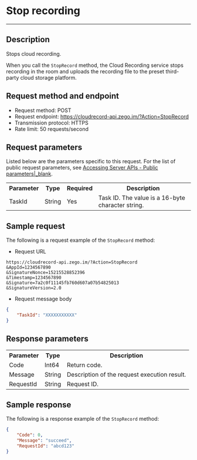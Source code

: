 # Stop recording
---


## Description

Stops cloud recording.

When you call the `StopRecord` method, the Cloud Recording service stops recording in the room and uploads the recording file to the preset third-party cloud storage platform.

## Request method and endpoint

- Request method: POST
- Request endpoint: https://cloudrecord-api.zego.im/?Action=StopRecord
- Transmission protocol: HTTPS
- Rate limit: 50 requests/second

## Request parameters

Listed below are the parameters specific to this request. For the list of public request parameters, see [Accessing Server APIs - Public parameters\|_blank](!Server_API_v2/Making_API_Requests#2_1).

<table>
  
  <tbody><tr>
    <th>Parameter</th>
    <th>Type</th>
    <th>Required</th>
    <th>Description</th>
  </tr>
  <tr>
    <td>TaskId</td>
    <td>String</td>
    <td>Yes</td>
    <td>Task ID. The value is a 16-byte character string.</td>
  </tr>
</tbody></table>


## Sample request

The following is a request example of the `StopRecord` method:
- Request URL  
```
https://cloudrecord-api.zego.im/?Action=StopRecord
&AppId=1234567890
&SignatureNonce=15215528852396
&Timestamp=1234567890
&Signature=7a2c0f11145fb760d607a07b54825013
&SignatureVersion=2.0
```
- Request message body  
```json
{
	"TaskId": "XXXXXXXXXXX"
}
```

## Response parameters

<table>
  
  <tbody><tr>
    <th>Parameter</th>
    <th>Type</th>
    <th>Description</th>
  </tr>
  <tr>
    <td>Code</td>
    <td>Int64</td>
    <td>Return code.</td>
  </tr>
  <tr>
    <td>Message</td>
    <td>String</td>
    <td>Description of the request execution result.</td>
  </tr>
  <tr>
    <td>RequestId</td>
    <td>String</td>
    <td>Request ID. </td>
  </tr>
</tbody></table>


## Sample response

The following is a response example of the `StopRecord` method:
```json
{
    "Code": 0,
    "Message": "succeed",
    "RequestId": "abcd123"
}
```
